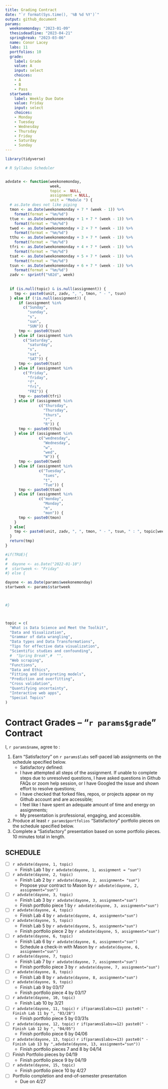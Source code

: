 ```yaml
---
title: Grading Contract
date: "`r format(Sys.time(), '%B %d %Y')`"
output: github_document
params:
  weekonemonday: "2023-01-09"
  thesisdeadline: "2023-04-21"
  springbreak: "2023-03-06"
  name: Conor Lacey
  labs: 11
  portfolios: 10
  grade:
    label: Grade
    value: A
    input: select
    choices:
    - A
    - B
    - Pass
  startweek:
    label: Weekly Due Date
    value: Friday
    input: select
    choices:
    - Monday
    - Tuesday
    - Wednesday
    - Thursday
    - Friday
    - Saturday
    - Sunday
---
```


```r

library(tidyverse)

# R Syllabus Scheduler


advdate <- function(weekonemonday,
                    week,
                    topic =  NULL,
                    assignment = NULL,
                    unit = "Module ") {
  # as.Date does not like piping
  tmon <- as.Date(weekonemonday + 7 * (week - 1)) %>% 
    format(format = "%m/%d")
  ttue <- as.Date(weekonemonday + 1 + 7 * (week - 1)) %>%
    format(format = "%m/%d")
  twed <- as.Date(weekonemonday + 2 + 7 * (week - 1)) %>%
    format(format = "%m/%d")
  tthu <- as.Date(weekonemonday + 3 + 7 * (week - 1)) %>%
    format(format = "%m/%d")
  tfri <- as.Date(weekonemonday + 4 + 7 * (week - 1)) %>%
    format(format = "%m/%d")
  tsat <- as.Date(weekonemonday + 5 + 7 * (week - 1)) %>%
    format(format = "%m/%d")
  tsun <- as.Date(weekonemonday + 6 + 7 * (week - 1)) %>%
    format(format = "%m/%d")
  zadv <- sprintf("%02d", week)
  
  
  if (is.null(topic) & is.null(assignment)) {
    tmp <- paste0(unit, zadv, ", ", tmon, " - ", tsun)
  } else if (!is.null(assignment)) {
      if (assignment %in%
        c("Sunday",
          "sunday",
          "s",
          "sun",
          "SUN")) {
      tmp <- paste0(tsun)
    } else if (assignment %in%
        c("Saturday",
          "saturday",
          "s",
          "sat",
          "SAT")) {
      tmp <- paste0(tsat)
    } else if (assignment %in%
        c("Friday",
          "friday",
          "f",
          "fri",
          "FRI")) {
      tmp <- paste0(tfri)
    } else if (assignment %in%
               c("thursday",
                 "Thursday",
                 "thurs",
                 "r",
                 "R")) {
      tmp <- paste0(tthu)
    } else if (assignment %in%
               c("wednesday",
                 "Wednesday",
                 "w",
                 "wed",
                 "W")) {
      tmp <- paste0(twed)
    } else if (assignment %in%
               c("Tuesday",
                 "tues",
                 "t",
                 "Tue")) {
      tmp <- paste0(ttue)
    } else if (assignment %in%
               c("monday",
                 "Monday",
                 "m",
                 "mon")) {
      tmp <- paste0(tmon)
    }
  } else{
    tmp <- paste0(unit, zadv, ", ", tmon, " - ", tsun, " : ", topic[week])
  }
  return(tmp)
}

#if(TRUE){
#  
#  dayone <- as.Date("2022-01-10")
#  startweek <- "Friday"
#} else {

dayone <- as.Date(params$weekonemonday)
startweek <- params$startweek


  
#}



topic = c(
  "What is Data Science and Meet the Toolkit",
  "Data and Visualization",
  "Grammar of data wrangling",
  "Data types and Data Transformations",
  "Tips for effective data visualization",
  "Scientific studies and confounding",
  #  "Spring Break",#  "",
  "Web scraping",
  "Functions",
  "Data and Ethics",
  "Fitting and interpreting models",
  "Prediction and overfitting",
  "Cross validation",
  "Quantifying uncertainty",
  "Interactive web apps",
  "Special Topics"
)

```

<!-- This contract is adapted from Annie Somerville's contract https://github.com/anniehsom -->

# Contract Grades -- "`r params$grade`" Contract

I, `r params$name`, agree to :

1)  Earn "Satisfactory" on `r params$labs` self-paced lab assignments on the schedule specified below.
    -   Satisfactory defined:
    -   I have attempted all steps of the assignment. If unable to complete steps due to unresolved questions, I have asked questions in Github FAQs or zoom help session, or I have Googled the issue and shown effort to resolve questions;
    -   I have checked that forked files, repos, or projects appear on my Github account and are accessible;
    -   I feel like I have spent an adequate amount of time and energy on assignments;
    -   My presentation is professional, engaging, and accessible.
2)  Produce at least `r params$portfolios` "Satisfactory" portfolio pieces on the schedule specified below.
3)  Complete a "Satisfactory" presentation based on some portfolio pieces. 10 minutes total in length.

## SCHEDULE

-   [ ] `r advdate(dayone, 1, topic)`
    -   Finish Lab 1 by `r advdate(dayone, 1, assignment = "sun")`
-   [ ] `r advdate(dayone, 2, topic)`
    -   Finish Lab 2 by `r advdate(dayone, 2, assignment= "sun")`
    -   Propose your contract to Mason by `r advdate(dayone, 2, assignment="sun")`
-   [ ] `r advdate(dayone, 3, topic)`
    -   Finish Lab 3 by `r advdate(dayone, 3, assignment="sun")`
    -   Finish portfolio piece 1 by `r advdate(dayone, 3, assignment="sun")`
-   [ ] `r advdate(dayone, 4, topic)`
    -   Finish Lab 4 by `r advdate(dayone, 4, assignment="sun")`
-   [ ] `r advdate(dayone, 5, topic)`
    -   Finish Lab 5 by `r advdate(dayone, 5, assignment="sun")`
    -   Finish portfolio piece 2 by `r advdate(dayone, 5, assignment="sun")`
-   [ ] `r advdate(dayone, 6, topic)`
    -   Finish Lab 6 by `r advdate(dayone, 6, assignment="sun")`
    -   Schedule a check-in with Mason by `r advdate(dayone, 6, assignment="sun")`
-   [ ] `r advdate(dayone, 7, topic)`
    -   Finish Lab 7 by `r advdate(dayone, 7, assignment="sun")`
    -   Finish portfolio piece 3 by `r advdate(dayone, 7, assignment="sun")`
-   [ ] `r advdate(dayone, 8, topic)`
    -   Finish Lab 8 by `r advdate(dayone, 8, assignment="sun")`
-   [ ] `r advdate(dayone, 9, topic)`
    -   Finish Lab 9 by 03/17
    -   Finish portfolio piece 4 by 03/17
-   [ ] `r advdate(dayone, 10, topic)`
    -   Finish Lab 10 by 3/21
-   [ ] `r advdate(dayone, 11, topic)` `r if(params$labs>=11) paste0(" - Finish Lab 11 by ", "03/28")`
    -   Finish portfolio piece 5 by 03/31s
-   [ ] `r advdate(dayone, 12, topic)` `r if(params$labs>=12) paste0(" - Finish Lab 12 by ", "04/05")`
    -   Finish portfolio piece 6 by 04/06
-   [ ] `r advdate(dayone, 13, topic)` `r if(params$labs>=13) paste0(" - Finish Lab 13 by ",advdate(dayone, 13, assignment="sun"))`
    -   Finish portfolio pieces 7 and 8 by 04/14
-   [ ] Finish Portfolio pieces by 04/19
    -   Finish portfolio piece 9 by 04/19
-   [ ] `r advdate(dayone, 15, topic)`
    -   Finish portfolio piece 10 by 4/27
-   [ ] Portfolio completion and end-of-semester presentation
    -   Due on 4/27
